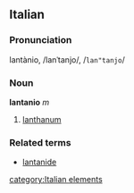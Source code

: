 ==Italian==
===Pronunciation===
lantànio, /lanˈtanjo/, /<tt>lan"tanjo</tt>/
===Noun===
'''lantanio''' ''m''

# [[lanthanum]]

===Related terms===
*[[lantanide]]

[[category:Italian elements]]
